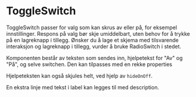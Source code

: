 
<Meta of={ToggleSwitchStories} />

# ToggleSwitch

ToggleSwitch passer for valg som kan skrus av eller på, for eksempel innstillinger. Respons på valg bør skje umiddelbart,
uten behov for å trykke på en lagreknapp i tillegg. Ønsker du å lage et skjema med tilsvarende interaksjon og lagreknapp i tillegg, vurder å bruke RadioSwitch i stedet.

Komponenten består av teksten som sendes inn, hjelpetekst for "Av" og "På", og selve switchen. Den kan tilpasses med en rekke properties

<Canvas of={ToggleSwitchStories.Standard} />
<Controls of={ToggleSwitchStories.Standard}/>

Hjelpeteksten kan også skjules helt, ved hjelp av `hideOnOff`.
<Canvas of={ToggleSwitchStories.HideOnOff} />

En ekstra linje med tekst i label kan legges til med description.
<Canvas of={ToggleSwitchStories.Description} />

